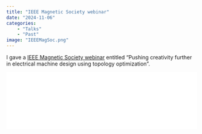 ```yaml
---
title: "IEEE Magnetic Society webinar"
date: "2024-11-06"
categories:
    - "Talks"
    - "Past"
image: "IEEEMagSoc.png"
---
```


I gave a [IEEE Magnetic Society webinar](https://ieeetv.ieee.org/video/pushing-creativity-further-in-electrical-machine-design-using-topology-optimization) entitled "Pushing creativity further in electrical machine design using topology optimization".

<iframe src="//ieeetv.ieee.org/player/embed_play/236546/auto" allowfullscreen frameborder="0" scrolling="no" width="100%"></iframe>